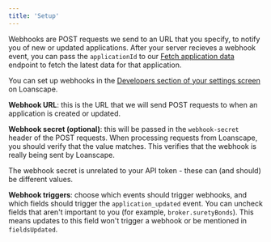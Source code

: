 ```yaml
---
title: 'Setup'
---
```


Webhooks are POST requests we send to an URL that you specify, to notify you of new or updated applications. After your server recieves a webhook event, you can pass the `applicationId` to our [Fetch application data](/api-reference/endpoint/get_application) endpoint to fetch the latest data for that application.

You can set up webhooks in the [Developers section of your settings screen](https://app.loanscape.io/dashboard/settings/developers) on Loanscape.

**Webhook URL**: this is the URL that we will send POST requests to when an application is created or updated.

**Webhook secret (optional)**: this will be passed in the `webhook-secret` header of the POST requests. When processing requests from Loanscape, you should verify that the value matches. This verifies that the webhook is really being sent by Loanscape.

<Info>
  The webhook secret is unrelated to your API token - these can (and should) be different values.
</Info>

**Webhook triggers**: choose which events should trigger webhooks, and which fields should trigger the `application_updated` event. You can uncheck fields that aren't important to you (for example, `broker.suretyBonds`). This means updates to this field won't trigger a webhook or be mentioned in `fieldsUpdated`.
